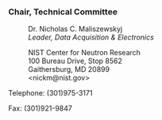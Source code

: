 === Chair, Technical Committee ===

:Dr. Nicholas C. Maliszewskyj
:''Leader, Data Acquisition & Electronics''

:NIST Center for Neutron Research
:100 Bureau Drive, Stop 8562
:Gaithersburg, MD 20899
:<nickm@nist.gov>   

;Telephone: (301)975-3171 

;Fax: (301)921-9847